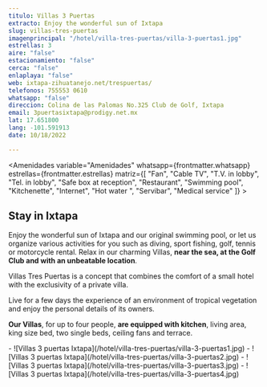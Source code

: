 ```yaml
---
titulo: Villas 3 Puertas
extracto: Enjoy the wonderful sun of Ixtapa
slug: villas-tres-puertas
imagenprincipal: "/hotel/villa-tres-puertas/villa-3-puertas1.jpg"
estrellas: 3
aire: "false"
estacionamiento: "false"
cerca: "false"
enlaplaya: "false"
web: ixtapa-zihuatanejo.net/trespuertas/
telefonos: 755553 0610
whatsapp: "false"
direccion: Colina de las Palomas No.325 Club de Golf, Ixtapa
email: 3puertasixtapa@prodigy.net.mx
lat: 17.651800
lang: -101.591913
date: 10/18/2022

---
```


<Amenidades variable="Amenidades" whatsapp={frontmatter.whatsapp} estrellas={frontmatter.estrellas} matriz={[ "Fan", "Cable TV", "T.V. in lobby", "Tel. in lobby", "Safe box at reception", "Restaurant", "Swimming pool", "Kitchenette", "Internet", "Hot water ", "Servibar", "Medical service" ]} > 


## Stay in Ixtapa

Enjoy the wonderful sun of Ixtapa and our original swimming pool, or let us organize various activities for you such as diving, sport fishing, golf, tennis or motorcycle rental. Relax in our charming Villas, **near the sea, at the Golf Club and with an unbeatable location**.

Villas Tres Puertas is a concept that combines the comfort of a small hotel with the exclusivity of a private villa.

Live for a few days the experience of an environment of tropical vegetation and enjoy the personal details of its owners.

**Our Villas**, for up to four people, **are equipped with kitchen**, living area, king size bed, two single beds, ceiling fans and terrace.

</Amenidades>

<Galeria>
- ![Villas 3 puertas Ixtapa](/hotel/villa-tres-puertas/villa-3-puertas1.jpg)
- ![Villas 3 puertas Ixtapa](/hotel/villa-tres-puertas/villa-3-puertas2.jpg)
- ![Villas 3 puertas Ixtapa](/hotel/villa-tres-puertas/villa-3-puertas3.jpg)
- ![Villas 3 puertas Ixtapa](/hotel/villa-tres-puertas/villa-3-puertas4.jpg)
</Galeria>
